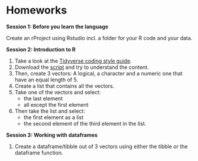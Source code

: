 






# Homeworks 




**Session 1: Before you learn the language** 

Create an rProject using Rstudio incl. a folder for your R code and your data.

 


**Session 2: Introduction to R**  

1. Take a look at the [Tidyverse coding style guide](https://style.tidyverse.org/files.html).
2. Download the [script](https://raw.githubusercontent.com/HenrikEckermann/donders_r/master/donders_course/R/basics.R) and try to understand the content.
3. Then, create 3 vectors: A logical, a character and a numeric one that have an equal length of 5.
4. Create a list that contains all the vectors.
5. Take one of the vectors and select:
   - the last element
   - all except the first element
6. Then take the list and select:
   - the first element as a list 
   - the second element of the third element in the list.





**Session 3: Working with dataframes**  

1. Create a dataframe/tibble out of 3 vectors using either the tibble or the dataframe function.


